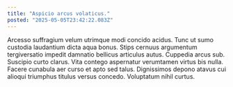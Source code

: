 ```yaml
---
title: "Aspicio arcus volaticus."
posted: "2025-05-05T23:42:22.083Z"
---
```


Arcesso suffragium velum utrimque modi concido acidus. Tunc ut sumo custodia laudantium dicta aqua bonus. Stips cernuus argumentum tergiversatio impedit damnatio bellicus articulus autus.
Cuppedia arcus sub. Suscipio curto clarus. Vita contego aspernatur verumtamen virtus bis nulla.
Facere cunabula aer curso et apto sed talus. Dignissimos depono atavus cui alioqui triumphus titulus versus concedo. Voluptatum nihil curtus.
